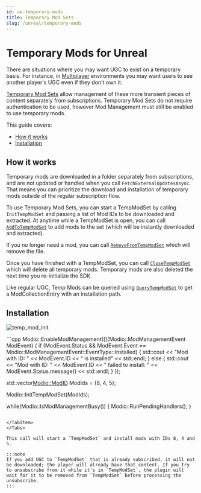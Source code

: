 ```yaml
---
id: ue-temporary-mods
title: Temporary Mod Sets
slug: /unreal/temporary-mods
---
```


# Temporary Mods for Unreal

There are situations where you may want UGC to exist on a temporary basis. For instance, in [Multiplayer](https://docs.mod.io/multiplayer/) environments you may want users to see another player's UGC even if they don't own it.

[Temporary Mod Sets](https://docs.mod.io/multiplayer/temporary-mods) allow management of these more transient pieces of content separately from subscriptions. Temporary Mod Sets do not require authentication to be used, however Mod Management must still be enabled to use temporary mods.

This guide covers:

* [How it works](#how-it-works)
* [Installation](#installation)

## How it works

Temporary mods are downloaded in a folder separately from subscriptions, and are not updated or handled when you call `FetchExternalUpdatesAsync`. That means you can prioritize the download and installation of temporary mods outside of the regular subscription flow.

To use Temporary Mod Sets, you can start a TempModSet by calling `InitTempModSet` and passing a list of Mod IDs to be downloaded and extracted. At anytime while a TempModSet is open, you can call [`AddToTempModSet`](/unreal/refdocs/#addtotempmodset) to add mods to the set (which will be instantly downloaded and extracted). 

If you no longer need a mod, you can call [`RemoveFromTempModSet`](/unreal/refdocs/#removefromtempmodset) which will remove the file. 

Once you have finished with a TempModSet, you can call [`CloseTempModSet`](/unreal/refdocs/#closetempmodset) which will delete all temporary mods. Temporary mods are also deleted the next time you re-initialize the SDK.

Like regular UGC, Temp Mods can be queried using [`QueryTempModSet`](/unreal/refdocs/#querytempmodset) to get a ModCollectionEntry with an installation path.

## Installation

<Tabs group-id="languages">
  <TabItem value="blueprint" label="Blueprint">

![temp_mod_init](img/temp_mod_init.png)

  </TabItem>
  <TabItem value="c++" label="C++" default>
 ```cpp
Modio::EnableModManagement([](Modio::ModManagementEvent ModEvent)
{
    if (ModEvent.Status && ModEvent.Event == Modio::ModManagementEvent::EventType::Installed)
    {
        std::cout << "Mod with ID: " << ModEvent.ID << " is installed" << std::endl;
    }
    else 
    {
        std::cout << "Mod with ID: " << ModEvent.ID << " failed to install: " << ModEvent.Status.message() << std::endl;
    }
});

std::vector<Modio::ModID> ModIds = {8, 4, 5};

Modio::InitTempModSet(ModIds);

while(Modio::IsModManagementBusy())
{
    Modio::RunPendingHandlers();
}
```

</TabItem>
</Tabs>

This call will start a `TempModSet` and install mods with IDs 8, 4 and 5.

:::note 
If you add UGC to `TempModSet` that is already subscribed, it will not be downloaded; the player will already have that content. If you try to unsubscribe from it while it's in `TempModSet`, the plugin will wait for it to be removed from `TempModSet` before processing the unsubscribe.
:::
